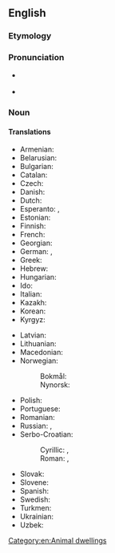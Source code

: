 ==English==

===Etymology===
{{suffix|en|dolphin|arium}}

===Pronunciation===
* {{a|UK}} {{IPA|/dɒl.fɪˈnɛəɹ.i.əm/|lang=en}}
* {{a|US}} {{IPA|/dɑl.fɪˈnɛəɹ.i.əm/|lang=en}}

===Noun===
{{en-noun|s|dolphinaria}}

====Translations====
{{trans-top|}}
* Armenian: {{t|hy|դելֆինարիում|sc=Armn}}
* Belarusian: {{t|be|дэльфіна́рый|m|sc=Cyrl}}
* Bulgarian: {{t|bg|делфина́риум|m|sc=Cyrl}}
* Catalan: {{t|ca|delfinari|m}}
* Czech: {{t|cs|delfinárium|n}}
* Danish: {{t|da|delfinarium|n}}
* Dutch: {{t|nl|dolfinarium|n}}
* Esperanto: {{t|eo|delfenario}}, {{t|eo|delfinario}}
* Estonian: {{t|et|delfinaarium}}
* Finnish: {{t|fi|delfinaario}}
* French: {{t|fr|delphinarium|m}}
* Georgian: {{t|ka|დელფინარიუმი|sc=Geor}}
* German: {{t|de|Delfinarium|n}}, {{t|de|Delphinarium|n}}
* Greek: {{t|el|δελφινάριο|n}}
* Hebrew: {{t|he|דולפינריום|m|tr=delfinarium}}
* Hungarian: {{t|hu|delfinárium}}
* Ido: {{t|io|delfinario}}
* Italian: {{t|it|delfinario|m}}
* Kazakh: {{t|kk|дельфинарий|sc=Cyrl}}
* Korean: {{t|ko|돌고래 수족관}}
* Kyrgyz: {{t|ky|дельфинарий|sc=Cyrl}}
{{trans-mid}}
* Latvian: {{t|lv|delfinārijs|m}}
* Lithuanian: {{t+|lt|delfinariumas|m}}
* Macedonian: {{t|mk|делфинариум }}
* Norwegian:
*: Bokmål: {{t|nb|delfinarium|n}}
*: Nynorsk: {{t|nn|delfinarium|n}}
* Polish: {{t|pl|delfinarium|n}}
* Portuguese: {{t|pt|delfinário|m}}
* Romanian: {{t+|ro|delfinariu|n}}
* Russian: {{t|ru|дельфина́рий|m}}, {{t|ru|дельфина́риум|m}}
* Serbo-Croatian:
*: Cyrillic: {{t|sh|дельфина́ријум|m}}, {{t|sh|дельфина́риј|m}}
*: Roman: {{t|sh|delfinarijum|m}}, {{t+|sh|delfinarij|m}}
* Slovak: {{t|sk|delfinárium|n}}
* Slovene: {{t|sl|delfinarij|m-in}}
* Spanish: {{t|es|delfinario|m}}
* Swedish: {{t+|sv|delfinarium|n}}
* Turkmen: {{t+|tk|delfinariý}}
* Ukrainian: {{t+|uk|дельфіна́рій|m|sc=Cyrl}}
* Uzbek: {{t+|uz|delfinariy}}
{{trans-bottom}}

[[Category:en:Animal dwellings]]